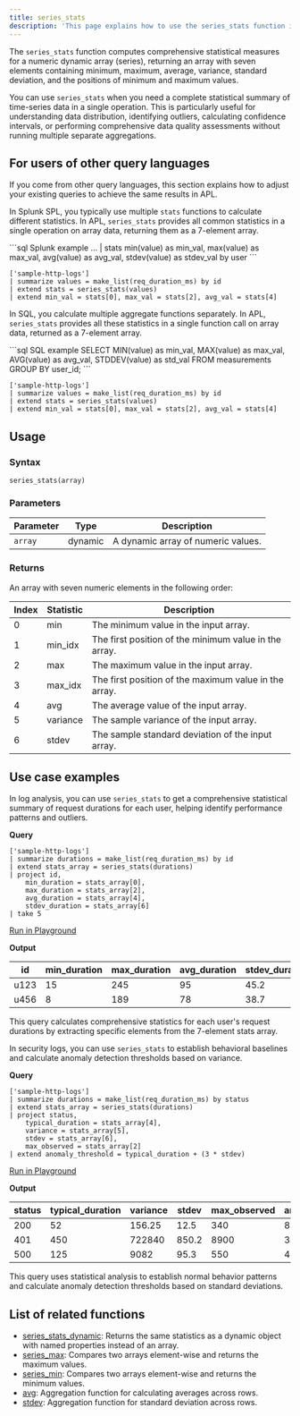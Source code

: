```yaml
---
title: series_stats
description: 'This page explains how to use the series_stats function in APL.'
---
```


The `series_stats` function computes comprehensive statistical measures for a numeric dynamic array (series), returning an array with seven elements containing minimum, maximum, average, variance, standard deviation, and the positions of minimum and maximum values.

You can use `series_stats` when you need a complete statistical summary of time-series data in a single operation. This is particularly useful for understanding data distribution, identifying outliers, calculating confidence intervals, or performing comprehensive data quality assessments without running multiple separate aggregations.

## For users of other query languages

If you come from other query languages, this section explains how to adjust your existing queries to achieve the same results in APL.

<AccordionGroup>
<Accordion title="Splunk SPL users">

In Splunk SPL, you typically use multiple `stats` functions to calculate different statistics. In APL, `series_stats` provides all common statistics in a single operation on array data, returning them as a 7-element array.

<CodeGroup>
```sql Splunk example
... | stats min(value) as min_val, max(value) as max_val, 
    avg(value) as avg_val, stdev(value) as stdev_val by user
```

```kusto APL equivalent
['sample-http-logs']
| summarize values = make_list(req_duration_ms) by id
| extend stats = series_stats(values)
| extend min_val = stats[0], max_val = stats[2], avg_val = stats[4]
```
</CodeGroup>

</Accordion>
<Accordion title="ANSI SQL users">

In SQL, you calculate multiple aggregate functions separately. In APL, `series_stats` provides all these statistics in a single function call on array data, returned as a 7-element array.

<CodeGroup>
```sql SQL example
SELECT 
    MIN(value) as min_val,
    MAX(value) as max_val,
    AVG(value) as avg_val,
    STDDEV(value) as std_val
FROM measurements
GROUP BY user_id;
```

```kusto APL equivalent
['sample-http-logs']
| summarize values = make_list(req_duration_ms) by id
| extend stats = series_stats(values)
| extend min_val = stats[0], max_val = stats[2], avg_val = stats[4]
```
</CodeGroup>

</Accordion>
</AccordionGroup>

## Usage

### Syntax

```kusto
series_stats(array)
```

### Parameters

| Parameter | Type    | Description                        |
| --------- | ------- | ---------------------------------- |
| `array`   | dynamic | A dynamic array of numeric values. |

### Returns

An array with seven numeric elements in the following order:

| Index | Statistic  | Description                                               |
| ----- | ---------- | --------------------------------------------------------- |
| 0     | min        | The minimum value in the input array.                     |
| 1     | min_idx    | The first position of the minimum value in the array.     |
| 2     | max        | The maximum value in the input array.                     |
| 3     | max_idx    | The first position of the maximum value in the array.     |
| 4     | avg        | The average value of the input array.                     |
| 5     | variance   | The sample variance of the input array.                   |
| 6     | stdev      | The sample standard deviation of the input array.         |

## Use case examples

<Tabs>
<Tab title="Log analysis">

In log analysis, you can use `series_stats` to get a comprehensive statistical summary of request durations for each user, helping identify performance patterns and outliers.

**Query**

```kusto
['sample-http-logs']
| summarize durations = make_list(req_duration_ms) by id
| extend stats_array = series_stats(durations)
| project id, 
    min_duration = stats_array[0],
    max_duration = stats_array[2],
    avg_duration = stats_array[4],
    stdev_duration = stats_array[6]
| take 5
```

[Run in Playground](https://play.axiom.co/axiom-play-qf1k/query?initForm=%7B%22apl%22%3A%22%5B'sample-http-logs'%5D%20%7C%20summarize%20durations%20%3D%20make_list(req_duration_ms)%20by%20id%20%7C%20extend%20stats_array%20%3D%20series_stats(durations)%20%7C%20project%20id%2C%20min_duration%20%3D%20stats_array%5B0%5D%2C%20max_duration%20%3D%20stats_array%5B2%5D%2C%20avg_duration%20%3D%20stats_array%5B4%5D%2C%20stdev_duration%20%3D%20stats_array%5B6%5D%20%7C%20take%205%22%7D)

**Output**

| id   | min_duration | max_duration | avg_duration | stdev_duration |
| ---- | ------------ | ------------ | ------------ | -------------- |
| u123 | 15           | 245          | 95           | 45.2           |
| u456 | 8            | 189          | 78           | 38.7           |

This query calculates comprehensive statistics for each user's request durations by extracting specific elements from the 7-element stats array.

</Tab>
<Tab title="Security logs">

In security logs, you can use `series_stats` to establish behavioral baselines and calculate anomaly detection thresholds based on variance.

**Query**

```kusto
['sample-http-logs']
| summarize durations = make_list(req_duration_ms) by status
| extend stats_array = series_stats(durations)
| project status,
    typical_duration = stats_array[4],
    variance = stats_array[5],
    stdev = stats_array[6],
    max_observed = stats_array[2]
| extend anomaly_threshold = typical_duration + (3 * stdev)
```

[Run in Playground](https://play.axiom.co/axiom-play-qf1k/query?initForm=%7B%22apl%22%3A%22%5B'sample-http-logs'%5D%20%7C%20summarize%20durations%20%3D%20make_list(req_duration_ms)%20by%20status%20%7C%20extend%20stats_array%20%3D%20series_stats(durations)%20%7C%20project%20status%2C%20typical_duration%20%3D%20stats_array%5B4%5D%2C%20variance%20%3D%20stats_array%5B5%5D%2C%20stdev%20%3D%20stats_array%5B6%5D%2C%20max_observed%20%3D%20stats_array%5B2%5D%20%7C%20extend%20anomaly_threshold%20%3D%20typical_duration%20%2B%20(3%20*%20stdev)%22%7D)

**Output**

| status | typical_duration | variance | stdev | max_observed | anomaly_threshold |
| ------ | ---------------- | -------- | ----- | ------------ | ----------------- |
| 200    | 52               | 156.25   | 12.5  | 340          | 89.5              |
| 401    | 450              | 722840   | 850.2 | 8900         | 3000.6            |
| 500    | 125              | 9082     | 95.3  | 550          | 410.9             |

This query uses statistical analysis to establish normal behavior patterns and calculate anomaly detection thresholds based on standard deviations.

</Tab>
</Tabs>

## List of related functions

- [series_stats_dynamic](/apl/scalar-functions/time-series/series-stats-dynamic): Returns the same statistics as a dynamic object with named properties instead of an array.
- [series_max](/apl/scalar-functions/time-series/series-max): Compares two arrays element-wise and returns the maximum values.
- [series_min](/apl/scalar-functions/time-series/series-min): Compares two arrays element-wise and returns the minimum values.
- [avg](/apl/aggregation-function/avg): Aggregation function for calculating averages across rows.
- [stdev](/apl/aggregation-function/stdev): Aggregation function for standard deviation across rows.
